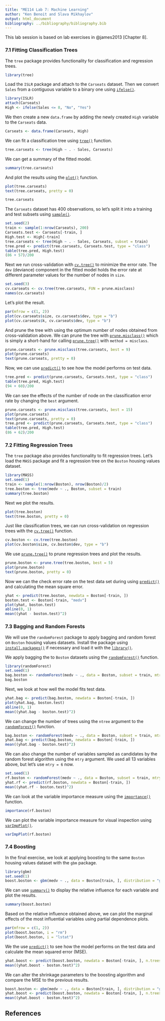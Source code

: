 ```yaml
---
title: "ME114 Lab 7: Machine Learning"
author: "Ken Benoit and Slava Mikhaylov"
output: html_document
bibliography: ../bibliography/bibliography.bib
---
```



This lab session is based on lab exercises in @james2013 [Chapter 8].


### 7.1 Fitting Classification Trees

The `tree` package provides functionality for classification and regression trees. 

```r
library(tree)
```

Load the `ISLR` package and attach to the `Carseats` dataset. Then we convert `Sales` from a contiguous variable to a binary one using [`ifelse()`](http://bit.ly/R_ifelse).

```r
library(ISLR)
attach(Carseats)
High <- ifelse(Sales <= 8, "No", "Yes")
```

We then create a new `data.frame` by adding the newly created `High` variable to the `Carseats` data.

```r
Carseats <- data.frame(Carseats, High)
```

We can fit a classification tree using [`tree()`](http://bit.ly/R_tree) function.

```r
tree.carseats <- tree(High ~ . - Sales, Carseats)
```

We can get a summary of the fitted model.

```r
summary(tree.carseats)
```

And plot the results using the [`plot()`](http://bit.ly/R_plot) function.

```r
plot(tree.carseats)
text(tree.carseats, pretty = 0)
```

```r
tree.carseats
```

The `Carseats` dataset has 400 observations, so let's split it into a training and test subsets using [`sample()`](http://bit.ly/R_plot).

```r
set.seed(2)
train <- sample(1:nrow(Carseats), 200)
Carseats.test <- Carseats[-train, ]
High.test <- High[-train]
tree.carseats <- tree(High ~ . - Sales, Carseats, subset = train)
tree.pred <- predict(tree.carseats, Carseats.test, type = "class")
table(tree.pred, High.test)
(86 + 57)/200
```

Next we run cross-validation with [`cv.tree()`](http://bit.ly/R_cv_tree) to minimize the error rate.  The `dev` (deviance) component in the fitted model holds the error rate at different parameter values for the number of nodes in `size`.

```r
set.seed(3)
cv.carseats <- cv.tree(tree.carseats, FUN = prune.misclass)
names(cv.carseats)
```

Let's plot the result.

```r
par(mfrow = c(1, 2))
plot(cv.carseats$size, cv.carseats$dev, type = "b")
plot(cv.carseats$k, cv.carseats$dev, type = "b")
```

And prune the tree with using the optimum number of nodes obtained from cross-validation above. We can prune the tree with [`prune.misclass()`](http://bit.ly/R_prune_tree) which is simply a short-hand for calling [`prune.tree()`](http://bit.ly/R_prune_tree) with `method = misclass`.

```r
prune.carseats <- prune.misclass(tree.carseats, best = 9)
plot(prune.carseats)
text(prune.carseats, pretty = 0)
```

Now, we can use [`predict()`](http://bit.ly/R_predict) to see how the model performs on test data.

```r
tree.pred <- predict(prune.carseats, Carseats.test, type = "class")
table(tree.pred, High.test)
(94 + 60)/200
```

We can see the effects of the number of node on the classification error rate by changing the `best` argument.

```r
prune.carseats <- prune.misclass(tree.carseats, best = 15)
plot(prune.carseats)
text(prune.carseats, pretty = 0)
tree.pred <- predict(prune.carseats, Carseats.test, type = "class")
table(tree.pred, High.test)
(86 + 62)/200
```

### 7.2 Fitting Regression Trees

The `tree` package also provides functionality to fit regression trees. Let's load the `MASS` package and fit a regression tree on the `Boston` housing values dataset.

```r
library(MASS)
set.seed(1)
train <- sample(1:nrow(Boston), nrow(Boston)/2)
tree.boston <- tree(medv ~ ., Boston, subset = train)
summary(tree.boston)
```

Next we plot the results.

```r
plot(tree.boston)
text(tree.boston, pretty = 0)
```

Just like classification trees, we can run cross-validation on regression trees with the [`cv.tree()`](http://bit.ly/R_cv_tree) function.

```r
cv.boston <- cv.tree(tree.boston)
plot(cv.boston$size, cv.boston$dev, type = "b")
```

We use [`prune.tree()`](http://bit.ly/R_prune_tree) to prune regression trees and plot the results.

```r
prune.boston <- prune.tree(tree.boston, best = 5)
plot(prune.boston)
text(prune.boston, pretty = 0)
```

Now we can the check error rate on the test data set during using [`predict()`](http://bit.ly/R_predict) and calculating the mean square error.

```r
yhat <- predict(tree.boston, newdata = Boston[-train, ])
boston.test <- Boston[-train, "medv"]
plot(yhat, boston.test)
abline(0, 1)
mean((yhat - boston.test)^2)
```

### 7.3 Bagging and Random Forests

We will use the `randomForest` package to apply bagging and random forest on `Boston` housing values datasets. Install the package using [`install.packages()`](http://bit.ly/R_install_packages) if necessary and load it with the [`library()`](http://bit.ly/R_library).

We apply bagging the to `Boston` datasets using the [`randomForest()`](http://bit.ly/R_random_forest) function.

```r
library(randomForest)
set.seed(1)
bag.boston <- randomForest(medv ~ ., data = Boston, subset = train, mtry = 13, importance = TRUE)
bag.boston
```

Next, we look at how well the model fits test data.

```r
yhat.bag <- predict(bag.boston, newdata = Boston[-train, ])
plot(yhat.bag, boston.test)
abline(0, 1)
mean((yhat.bag - boston.test)^2)
```

We can change the number of trees using the `ntree` argument to the [`randomForest()`](http://bit.ly/R_random_forest) function.

```r
bag.boston <- randomForest(medv ~ ., data = Boston, subset = train, mtry = 13, ntree = 25)
yhat.bag <- predict(bag.boston, newdata = Boston[-train, ])
mean((yhat.bag - boston.test)^2)
```

We can also change the number of variables sampled as candidates by the random forest algorithm using the `mtry` argument. We used all 13 variables above, but let's use `mtry = 6` now.

```r
set.seed(1)
rf.boston <- randomForest(medv ~ ., data = Boston, subset = train, mtry = 6, importance = TRUE)
yhat.rf <- predict(rf.boston, newdata = Boston[-train, ])
mean((yhat.rf - boston.test)^2)
```

We can look at the variable importance measure using the [`importance()`](http://bit.ly/R_importance) function.

```r
importance(rf.boston)
```

We can plot the variable importance measure for visual inspection using [`varImpPlot()`](http://bit.ly/R_var_imp_plot).

```r
varImpPlot(rf.boston)
```

### 7.4 Boosting

In the final exercise, we look at applying boosting to the same `Boston` housing values dataset with the `gbm` package.

```r
library(gbm)
set.seed(1)
boost.boston <- gbm(medv ~ ., data = Boston[train, ], distribution = "gaussian", n.trees = 5000, interaction.depth = 4)
```

We can use [`summary()`](http://bit.ly/R_summary) to display the relative influence for each variable and plot the results. 

```r
summary(boost.boston)
```

Based on the relative influence obtained above, we can plot the marginal effects of the most influential variables using partial dependence plots.

```r
par(mfrow = c(1, 2))
plot(boost.boston, i = "rm")
plot(boost.boston, i = "lstat")
```

We the use [`predict()`](http://bit.ly/R_predict) to see how the model performs on the test data and calculate the mean squared error (MSE).

```r
yhat.boost <- predict(boost.boston, newdata = Boston[-train, ], n.trees = 5000)
mean((yhat.boost - boston.test)^2)
```

We can alter the shrinkage parameters to the boosting algorithm and compare the MSE to the previous results.

```r
boost.boston <- gbm(medv ~ ., data = Boston[train, ], distribution = "gaussian", n.trees = 5000, interaction.depth = 4, shrinkage = 0.2, verbose = F)
yhat.boost <- predict(boost.boston, newdata = Boston[-train, ], n.trees = 5000)
mean((yhat.boost - boston.test)^2)
```



## References
